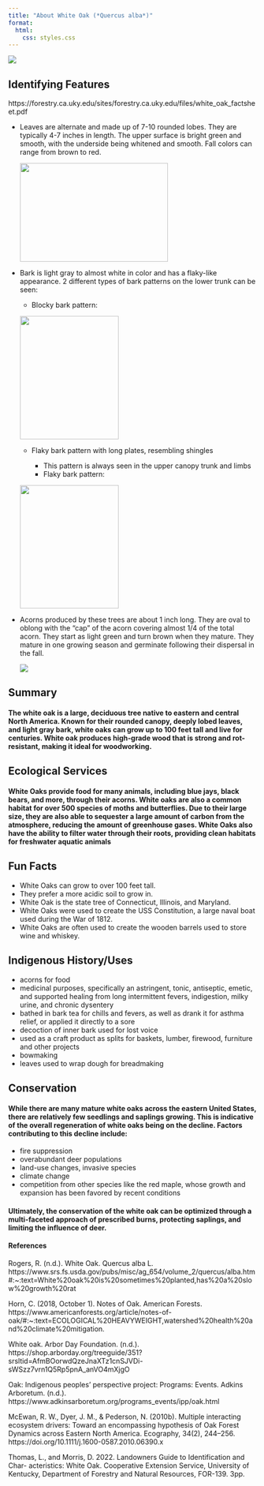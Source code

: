 ```yaml
---
title: "About White Oak (*Quercus alba*)"
format:
  html:
    css: styles.css
---
```


![](White-Oak.jpg)

## Identifying Features

https://forestry.ca.uky.edu/sites/forestry.ca.uky.edu/files/white_oak_factsheet.pdf

* Leaves are alternate and made up of 7-10 rounded lobes. They are typically 4-7 inches in length. The upper surface is bright green and smooth, with the underside being whitened and smooth. Fall colors can range from brown to red.

  ![](whiteoakleaf.jpeg){width=300px height=200px}

* Bark is light gray to almost white in color and has a flaky-like appearance. 2 different types of bark patterns on the lower trunk can be seen:

  * Blocky bark pattern:
  
  ![](bark_blocky.jpeg){width=200px height=250px}
  
  
  * Flaky bark pattern with long plates, resembling shingles
  
    * This pattern is always seen in the upper canopy trunk and limbs
    * Flaky bark pattern:
    
  ![](bark_flaky.png){width=200px height=250px}

* Acorns produced by these trees are about 1 inch long. They are oval to oblong with the "cap" of the acorn covering almost 1/4 of the total acorn. They start as light green and turn brown when they mature. They mature in one growing season and germinate following their dispersal in the fall.

  ![](acorns.jpeg)

## Summary

#### The white oak is a large, deciduous tree native to eastern and central North America. Known for their rounded canopy, deeply lobed leaves, and light gray bark, white oaks can grow up to 100 feet tall and live for centuries. White oak produces high-grade wood that is strong and rot-resistant, making it ideal for woodworking.

## Ecological Services

#### White Oaks provide food for many animals, including blue jays, black bears, and more, through their acorns. White oaks are also a common habitat for over 500 species of moths and butterflies. Due to their large size, they are also able to sequester a large amount of carbon from the atmosphere, reducing the amount of greenhouse gases. White Oaks also have the ability to filter water through their roots, providing clean habitats for freshwater aquatic animals

## Fun Facts
* White Oaks can grow to over 100 feet tall. 
* They prefer a more acidic soil to grow in. 
* White Oak is the state tree of Connecticut, Illinois, and Maryland. 
* White Oaks were used to create the USS Constitution, a large naval boat used        during the War of 1812.
* White Oaks are often used to create the wooden barrels used to store wine and       whiskey. 

## Indigenous History/Uses
* acorns for food
* medicinal purposes, specifically an astringent, tonic, antiseptic, emetic, and supported healing from long intermittent fevers, indigestion, milky urine, and chronic dysentery
* bathed in bark tea for chills and fevers, as well as drank it for asthma relief, or applied it directly to a sore 
* decoction of inner bark used for lost voice
* used as a craft product as splits for baskets, lumber, firewood, furniture and other projects
* bowmaking
* leaves used to wrap dough for breadmaking

## Conservation

#### While there are many mature white oaks across the eastern United States, there are relatively few seedlings and saplings growing. This is indicative of the overall regeneration of white oaks being on the decline. Factors contributing to this decline include:
* fire suppression
* overabundant deer populations 
* land-use changes, invasive species
* climate change 
* competition from other species like the red maple, whose growth and expansion has been favored by recent conditions

#### Ultimately, the conservation of the white oak can be optimized through a multi-faceted approach of prescribed burns, protecting saplings, and limiting the influence of deer. 

#### References

Rogers, R. (n.d.). White Oak. Quercus alba L. https://www.srs.fs.usda.gov/pubs/misc/ag_654/volume_2/quercus/alba.htm#:~:text=White%20oak%20is%20sometimes%20planted,has%20a%20slow%20growth%20rat 


Horn, C. (2018, October 1). Notes of Oak. American Forests. https://www.americanforests.org/article/notes-of-oak/#:~:text=ECOLOGICAL%20HEAVYWEIGHT,watershed%20health%20and%20climate%20mitigation. 

White oak. Arbor Day Foundation. (n.d.). https://shop.arborday.org/treeguide/351?srsltid=AfmBOorwdQzeJnaXTz1cnSJVDi-sWSzz7vrn1Q5Rp5pnA_anVO4mXjgO 

Oak: Indigenous peoples’ perspective project: Programs: Events. Adkins Arboretum. (n.d.). https://www.adkinsarboretum.org/programs_events/ipp/oak.html 

McEwan, R. W., Dyer, J. M., & Pederson, N. (2010b). Multiple interacting ecosystem drivers: Toward an encompassing hypothesis of Oak Forest Dynamics across Eastern North America. Ecography, 34(2), 244–256. https://doi.org/10.1111/j.1600-0587.2010.06390.x 

Thomas, L., and Morris, D. 2022. Landowners Guide to Identification and Char- acteristics: White Oak. Cooperative Extension Service, University of Kentucky, Department of Forestry and Natural Resources, FOR-139. 3pp.



